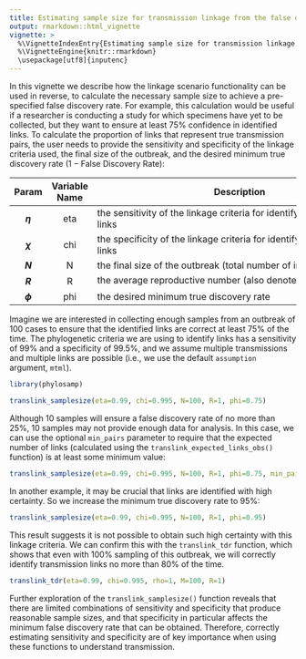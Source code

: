 ```yaml
---
title: Estimating sample size for transmission linkage from the false discovery rate
output: rmarkdown::html_vignette
vignette: >
  %\VignetteIndexEntry{Estimating sample size for transmission linkage from the false discovery rate}
  %\VignetteEngine{knitr::rmarkdown}
  \usepackage[utf8]{inputenc}
---
```


In this vignette we describe how the linkage scenario functionality can be used in reverse, to calculate the necessary sample size to achieve a pre-specified false discovery rate. For example, this calculation would be useful if a researcher is conducting a study for which specimens have yet to be collected, but they want to ensure at least 75% confidence in identified links. To calculate the proportion of links that represent true transmission pairs, the user needs to provide the sensitivity and specificity of the linkage criteria used, the final size of the outbreak, and the desired minimum true discovery rate ($1-\text{False Discovery Rate}$):

| Param | Variable Name | <span style="display: inline-block; width:500px">Description</span> |
|:-----:|:-------------:|-------------|
|   **$\eta$**   |       eta       | the sensitivity of the linkage criteria for identifying transmission links          |
|   **$\chi$**   |       chi       | the specificity of the linkage criteria for identifying transmission links          |
|   **$N$**   |       N       | the final size of the outbreak (total number of infections)           |
|   **$R$**   |       R       | the average reproductive number (also denoted $R_\text{pop}$, see below)           |
|   **$\phi$**   |       phi       | the desired minimum true discovery rate          |

Imagine we are interested in collecting enough samples from an outbreak of 100 cases to ensure that the identified links are correct at least 75% of the time. The phylogenetic criteria we are using to identify links has a sensitivity of 99% and a specificity of 99.5%, and we assume multiple transmissions and multiple links are possible (i.e., we use the default `assumption` argument, `mtml`).

```r
library(phylosamp)
```

```r

translink_samplesize(eta=0.99, chi=0.995, N=100, R=1, phi=0.75)

```

Although 10 samples will ensure a false discovery rate of no more than 25%, 10 samples may not provide enough data for analysis. In this case, we can use the optional `min_pairs` parameter to require that the expected number of links (calculated using the `translink_expected_links_obs()` function) is at least some minimum value:

```r

translink_samplesize(eta=0.99, chi=0.995, N=100, R=1, phi=0.75, min_pairs=30)

```

In another example, it may be crucial that links are identified with high certainty. So we increase the minimum true discovery rate to 95%:

```r

translink_samplesize(eta=0.99, chi=0.995, N=100, R=1, phi=0.95)

```

This result suggests it is not possible to obtain such high certainty with this linkage criteria. We can confirm this with the `translink_tdr` function, which shows that even with 100% sampling of this outbreak, we will correctly identify transmission links no more than 80% of the time.

```r

translink_tdr(eta=0.99, chi=0.995, rho=1, M=100, R=1)

```

Further exploration of the `translink_samplesize()` function reveals that there are limited combinations of sensitivity and specificity that produce reasonable sample sizes, and that specificity in particular affects the minimum false discovery rate that can be obtained. Therefore, correctly estimating sensitivity and specificity are of key importance when using these functions to understand transmission.